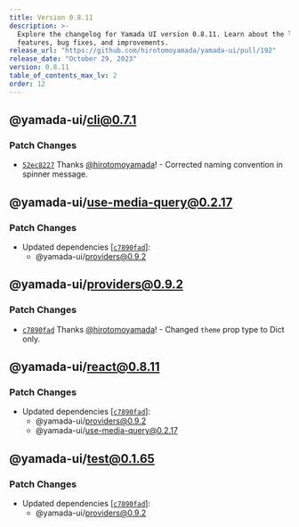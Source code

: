 ```yaml
---
title: Version 0.8.11
description: >-
  Explore the changelog for Yamada UI version 0.8.11. Learn about the latest
  features, bug fixes, and improvements.
release_url: "https://github.com/hirotomoyamada/yamada-ui/pull/192"
release_date: "October 29, 2023"
version: 0.8.11
table_of_contents_max_lv: 2
order: 12
---
```


## @yamada-ui/cli@0.7.1

### Patch Changes

- [`52ec8227`](https://github.com/hirotomoyamada/yamada-ui/commit/52ec82272b3f235e541b9f1b52bd610bf7782176) Thanks [@hirotomoyamada](https://github.com/hirotomoyamada)! - Corrected naming convention in spinner message.

## @yamada-ui/use-media-query@0.2.17

### Patch Changes

- Updated dependencies \[[`c7890fad`](https://github.com/hirotomoyamada/yamada-ui/commit/c7890fadca736dcd3dec4f4cdcea0be856af3e45)]:
  - @yamada-ui/providers@0.9.2

## @yamada-ui/providers@0.9.2

### Patch Changes

- [`c7890fad`](https://github.com/hirotomoyamada/yamada-ui/commit/c7890fadca736dcd3dec4f4cdcea0be856af3e45) Thanks [@hirotomoyamada](https://github.com/hirotomoyamada)! - Changed `theme` prop type to Dict only.

## @yamada-ui/react@0.8.11

### Patch Changes

- Updated dependencies \[[`c7890fad`](https://github.com/hirotomoyamada/yamada-ui/commit/c7890fadca736dcd3dec4f4cdcea0be856af3e45)]:
  - @yamada-ui/providers@0.9.2
  - @yamada-ui/use-media-query@0.2.17

## @yamada-ui/test@0.1.65

### Patch Changes

- Updated dependencies \[[`c7890fad`](https://github.com/hirotomoyamada/yamada-ui/commit/c7890fadca736dcd3dec4f4cdcea0be856af3e45)]:
  - @yamada-ui/providers@0.9.2
